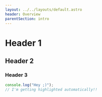 ```yaml
---
layout: ../../layouts/default.astro
header: Overview
parentSection: intro
---
```


# Header 1

## Header 2

### Header 3

```js
console.log("Hey ;)");
// I'm getting highlighted automatically!!
```